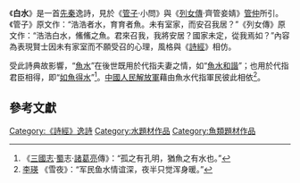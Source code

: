 {{otheruses}}
{{Wikisource|管子/第51篇小問}}
{{Wikisource|列女傳/卷6#齊管妾婧}}
《'''白水'''》是一首[[先秦|先秦]]逸詩，見於《[[管子_(書)|管子]]·小問》與《[[列女傳|列女傳]]·齊管妾婧》[[管仲|管仲]]所引。《管子》原文作：“浩浩者水，育育者魚。未有室家，而安召我居？”《列女傳》原文作：“浩浩白水，鯈鯈之魚。君來召我，我將安居？國家未定，從我焉如？”內容為表現賢士因未有家室而不願受召的心理，風格與《[[詩經|詩經]]》相仿。

受此詩典故影響，“[[wikt:鱼水|魚水]]”在後世既用於代指夫妻之情，如“[[wikt:鱼水和谐|魚水和諧]]”；也用於代指君臣相得，即“[[wikt:如鱼得水|如魚得水]]”<ref>《[[三國志|三國志]]·[[蜀汉|蜀]]志·[[諸葛亮|諸葛亮]]傳》：“孤之有孔明，猶魚之有水也。”</ref>。[[中國人民解放軍|中國人民解放軍]]藉由魚水代指軍民彼此相依<ref>[[李瑛_(诗人)|李瑛]] 《雪夜》：“军民鱼水情谊深，夜半只觉浑身暖。”</ref>。

==參考文獻==
{{reflist}}

[[Category:《詩經》逸詩|Category:《詩經》逸詩]]
[[Category:水題材作品|Category:水題材作品]]
[[Category:魚類題材作品|Category:魚類題材作品]]